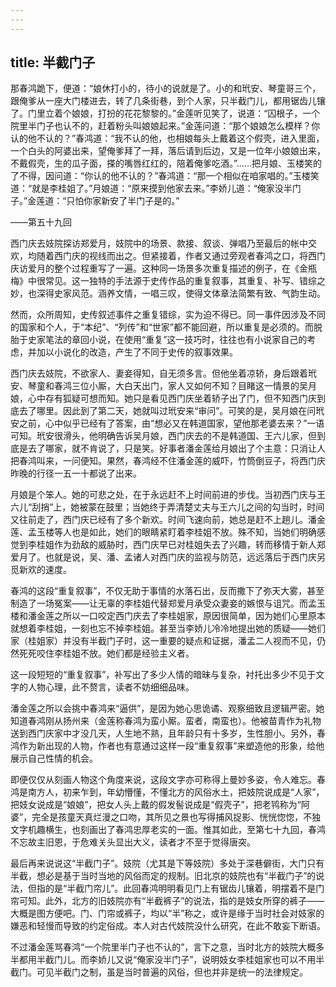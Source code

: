 ```yaml
---
---
---
```

title: 半截门子
---




那春鸿跪下，便道：“娘休打小的，待小的说就是了。小的和玳安、琴童哥三个，跟俺爹从一座大门楼进去，转了几条街巷，到个人家，只半截门儿，都用锯齿儿镶了。门里立着个娘娘，打扮的花花黎黎的。”金莲听见笑了，说道：“囚根子，一个院里半门子也认不的，赶着粉头叫娘娘起来。”金莲问道：“那个娘娘怎么模样？你认的他不认的？”春鸿道：“我不认的他，也相娘每头上戴着这个假壳，进入里面，一个白头的阿婆出来，望俺爹拜了一拜，落后请到后边，又是一位年小娘娘出来，不戴假壳，生的瓜子面，搽的嘴唇红红的，陪着俺爹吃酒。”……把月娘、玉楼笑的了不得，因问道：“你认的他不认的？”春鸿道：“那一个相似在咱家唱的。”玉楼笑道：“就是李桂姐了。”月娘道：“原来摸到他家去来。”李娇儿道：“俺家没半门子。”金莲道：“只怕你家新安了半门子是的。”

——第五十九回

西门庆去妓院探访郑爱月，妓院中的场景、款接、叙谈、弹唱乃至最后的帐中交欢，均随着西门庆的视线而出之。但紧接着，作者又通过旁观者春鸿之口，将西门庆访爱月的整个过程重写了一遍。这种同一场景多次重复描述的例子，在《金瓶梅》中很常见。这一独特的手法源于史传作品的重复叙事，其重复、补写、错综之妙，也深得史家风范。涵养文情，一唱三叹，使得文体章法简繁有致、气韵生动。

然而，众所周知，史传叙述事件之重复错综，实为迫不得已。同一事件因涉及不同的国家和个人，于“本纪”、“列传”和“世家”都不能回避，所以重复是必须的。而脱胎于史家笔法的章回小说，在使用“重复”这一技巧时，往往也有小说家自己的考虑，并加以小说化的改造，产生了不同于史传的叙事效果。

西门庆去妓院，不欲家人、妻妾得知，自无须多言。但他坐着凉轿，身后跟着玳安、琴童和春鸿三位小厮，大白天出门，家人又如何不知？目睹这一情景的吴月娘，心中存有狐疑可想而知。她只是看见西门庆坐着轿子出了门，但不知西门庆到底去了哪里。因此到了第二天，她就叫过玳安来“审问”。可笑的是，吴月娘在问玳安之前，心中似乎已经有了答案，由“想必又在韩道国家，望他那老婆去来？”一语可知。玳安很滑头，他明确告诉吴月娘，西门庆去的不是韩道国、王六儿家，但到底是去了哪家，就不肯说了，只是笑。好事者潘金莲给月娘出了个主意：只消让人把春鸿叫来，一问便知。果然，春鸿经不住潘金莲的威吓，竹筒倒豆子，将西门庆昨晚的行径一五一十都说了出来。

月娘是个笨人。她的可悲之处，在于永远赶不上时间前进的步伐。当初西门庆与王六儿“刮捎”上，她被蒙在鼓里；当她终于弄清楚丈夫与王六儿之间的勾当时，时间又往前走了，西门庆已经有了多个新欢。时间飞速向前，她总是赶不上趟儿。潘金莲、孟玉楼等人也是如此，她们的眼睛紧盯着李桂姐不放。殊不知，当她们明确感觉到李桂姐作为劲敌的威胁时，西门庆早已对桂姐失去了兴趣，转而移情于新人郑爱月了。也就是说，吴、潘、孟诸人对西门庆的监视与防范，远远落后于西门庆另觅新欢的速度。

春鸿的这段“重复叙事”，不仅无助于事情的水落石出，反而撒下了弥天大雾，甚至制造了一场冤案——让无辜的李桂姐代替郑爱月承受众妻妾的嫉恨与诅咒。而孟玉楼和潘金莲之所以一口咬定西门庆去了李桂姐家，原因很简单，因为她们心里原本就想着李桂姐，一刻也忘不掉李桂姐。甚至当李娇儿冷冷地提出她的质疑——她们家（桂姐家）并没有半截门子时，这一重要的疑点和证据，潘孟二人视而不见，仍然死死咬住李桂姐不放。她们都是经验主义者。

这一段短短的“重复叙事”，补写出了多少人情的暗昧与复杂，衬托出多少不见于文字的人物心理，此不赘言，读者不妨细细品味。

潘金莲之所以会挑中春鸿来“逼供”，是因为她心思诡谲、观察细致且逻辑严密。她知道春鸿刚从扬州来（金莲称春鸿为蛮小厮。蛮者，南蛮也）。他被苗青作为礼物送到西门庆家中才没几天，人生地不熟，且年龄只有十多岁，生性胆小。另外，春鸿作为新出现的人物，作者也有意通过这样一段“重复叙事”来塑造他的形象，给他展示自己性情的机会。

即便仅仅从刻画人物这个角度来说，这段文字亦可称得上曼妙多姿，令人难忘。春鸿是南方人，初来乍到，年幼懵懂，不懂北方的风俗水土，把妓院说成是“人家”，把妓女说成是“娘娘”，把女人头上戴的假发髻说成是“假壳子”，把老鸨称为“阿婆”，完全是孩童天真烂漫之口吻，其所见之景也写得捕风捉影、恍恍惚惚，不独文字机趣横生，也刻画出了春鸿忠厚老实的一面。惟其如此，至第七十九回，春鸿不忘故主旧恩，于危难关头显出大义，读者才不至于觉得唐突。

最后再来说说这“半截门子”。妓院（尤其是下等妓院）多处于深巷僻街，大门只有半截，想必是基于当时当地的风俗而定的规制。旧北京的妓院也有“半截门子”的说法，但指的是“半截门帘儿”。此回春鸿明明看见门上有锯齿儿镶着，明摆着不是门帘可知。此外，北方的旧妓院亦有“半截裤子”的说法，指的是妓女所穿的裤子——大概是图方便吧。门、门帘或裤子，均以“半”称之，或许是缘于当时社会对妓家的嫌恶和轻慢而导致的约定俗成。本人对古代妓院没什么研究，在此不敢妄下断语。

不过潘金莲骂春鸿“一个院里半门子也不认的”，言下之意，当时北方的妓院大概多半都用半截门儿。而李娇儿又说“俺家没半门子”，说明妓女李桂姐家也可以不用半截门。可见半截门之制，虽是当时普遍的风俗，但也并非是统一的法律规定。